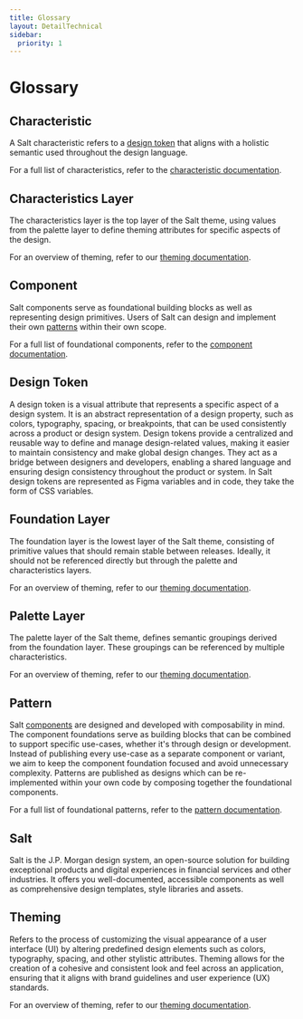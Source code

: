 ```yaml
---
title: Glossary
layout: DetailTechnical
sidebar:
  priority: 1
---
```


# Glossary

## Characteristic

A Salt characteristic refers to a [design token](#design-token) that aligns with a holistic semantic used throughout the design language.

For a full list of characteristics, refer to the [characteristic documentation](/salt/theming/accordionview).

## Characteristics Layer

The characteristics layer is the top layer of the Salt theme, using values from the palette layer to define theming attributes for specific aspects of the design.

For an overview of theming, refer to our [theming documentation](/salt/theming/index).

## Component

Salt components serve as foundational building blocks as well as representing design primitives. Users of Salt can design and implement their own [patterns](#pattern) within their own scope.

For a full list of foundational components, refer to the [component documentation](/salt/components/index).

## Design Token

A design token is a visual attribute that represents a specific aspect of a design system. It is an abstract representation of a design property, such as colors, typography, spacing, or breakpoints, that can be used consistently across a product or design system. Design tokens provide a centralized and reusable way to define and manage design-related values, making it easier to maintain consistency and make global design changes. They act as a bridge between designers and developers, enabling a shared language and ensuring design consistency throughout the product or system. In Salt design tokens are represented as Figma variables and in code, they take the form of CSS variables.

## Foundation Layer

The foundation layer is the lowest layer of the Salt theme, consisting of primitive values that should remain stable between releases. Ideally, it should not be referenced directly but through the palette and characteristics layers.

For an overview of theming, refer to our [theming documentation](/salt/theming/index).

## Palette Layer

The palette layer of the Salt theme, defines semantic groupings derived from the foundation layer. These groupings can be referenced by multiple characteristics.

For an overview of theming, refer to our [theming documentation](/salt/theming/index).

## Pattern

Salt [components](#component) are designed and developed with composability in mind. The component foundations serve as building blocks that can be combined to support specific use-cases, whether it's through design or development. Instead of publishing every use-case as a separate component or variant, we aim to keep the component foundation focused and avoid unnecessary complexity. Patterns are published as designs which can be re-implemented within your own code by composing together the foundational components.

For a full list of foundational patterns, refer to the [pattern documentation](/salt/patterns/index).

## Salt

Salt is the J.P. Morgan design system, an open-source solution for building exceptional products and digital experiences in financial services and other industries. It offers you well-documented, accessible components as well as comprehensive design templates, style libraries and assets.

## Theming

Refers to the process of customizing the visual appearance of a user interface (UI) by altering predefined design elements such as colors, typography, spacing, and other stylistic attributes. Theming allows for the creation of a cohesive and consistent look and feel across an application, ensuring that it aligns with brand guidelines and user experience (UX) standards.

For an overview of theming, refer to our [theming documentation](/salt/theming/index).
